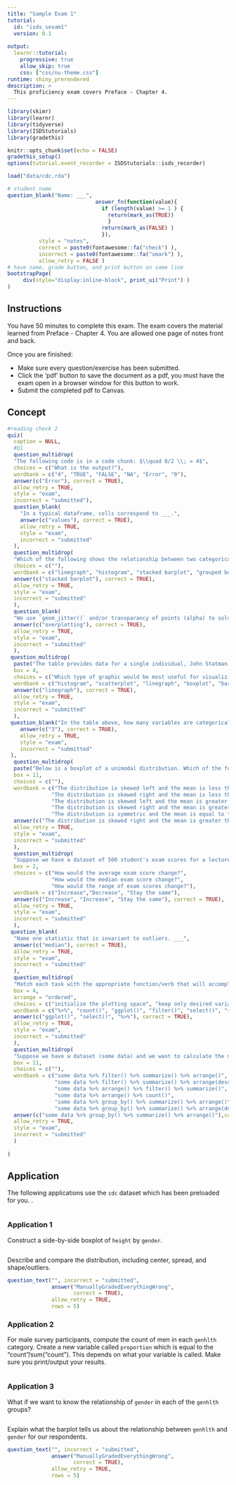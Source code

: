 ```yaml
---
title: "Sample Exam 1"
tutorial:
  id: "isds_sexam1"
  version: 0.1
  
output:
  learnr::tutorial:
    progressive: true
    allow_skip: true
    css: ["css/nu-theme.css"]
runtime: shiny_prerendered
description: >
  This proficiency exam covers Preface - Chapter 4.
---
```


```r
library(skimr)
library(learnr)
library(tidyverse)
library(ISDStutorials)
library(gradethis)

knitr::opts_chunk$set(echo = FALSE)
gradethis_setup()
options(tutorial.event_recorder = ISDStutorials::isds_recorder)

load("data/cdc.rda")
```



```r
# student name
question_blank("Name: ___",
                            answer_fn(function(value){
                              if (length(value) >= 1 ) {
                                return(mark_as(TRUE))
                                }
                              return(mark_as(FALSE) )
                              }),
          style = "notes",
          correct = paste0(fontawesome::fa("check") ),
          incorrect = paste0(fontawesome::fa("xmark") ),
          allow_retry = FALSE )
# have name, grade button, and print button on same line
bootstrapPage(
     div(style="display:inline-block", print_ui("Print") )
)
```


## Instructions

You have 50 minutes to complete this exam. The exam covers the material learned from Preface - Chapter 4. You are allowed one page of notes front and back.

Once you are finished:

-   Make sure every question/exercise has been submitted.
-   Click the 'pdf' button to save the document as a pdf, you must have the exam open in a browser window for this button to work.
-   Submit the completed pdf to Canvas.


## Concept

```r
#reading check 2
quiz(
  caption = NULL,
  #Q1
  question_multidrop(
  "The following code is in a code chunk: $\\quad 8/2 \\; = 4$",
  choices = c("What is the output?"),
  wordbank = c("4", "TRUE", "FALSE", "NA", "Error", "0"),
  answer(c("Error"), correct = TRUE),
  allow_retry = TRUE,
  style = "exam",
  incorrect = "submitted"),
  question_blank(
    "In a typical dataframe, cells correspond to ___.",
    answer(c("values"), correct = TRUE),
    allow_retry = TRUE,
    style = "exam",
    incorrect = "submitted"
  ),
  question_multidrop(
  "Which of the following shows the relationship between two categorical variables?",
  choices = c(""),
  wordbank = c("linegraph", "histogram", "stacked barplot", "grouped boxplot", "none of these"),
  answer(c("stacked barplot"), correct = TRUE),
  allow_retry = TRUE,
  style = "exam",
  incorrect = "submitted"
  ),
  question_blank(
  "We use `geom_jitter()` and/or transparancy of points (alpha) to solve what specific issue when making scatterplots? ___",
  answer(c("overplotting"), correct = TRUE),
  allow_retry = TRUE,
  style = "exam",
  incorrect = "submitted"
  ),
 question_multidrop(
  paste("The table provides data for a single individual, John Statman, who received a health evaluation every five years from the age of 20-55. <br/>", htmltools::img(src="images/01_tableC.png", height = 300, width = 700) ),
  box = 4,
  choices = c("Which type of graphic would be most useful for visualizing the relationship between `Age` and `Weight`?"),
  wordbank = c("histogram", "scatterplot", "linegraph", "boxplot", "barplot"),
  answer(c("linegraph"), correct = TRUE),
  allow_retry = TRUE,
  style = "exam",
  incorrect = "submitted"
  ),
 question_blank("In the table above, how many variables are categorical? ___",
    answer(c("3"), correct = TRUE),
    allow_retry = TRUE,
    style = "exam",
    incorrect = "submitted"
 ),
  question_multidrop(
  paste("Below is a boxplot of a unimodal distribution. Which of the following statements is TRUE concerning this distribution? <br/>", htmltools::img(src="images/02_boxplot.png", height = 350, width = 400) ),
  box = 11,
  choices = c(""),
  wordbank = c("The distribution is skewed left and the mean is less than the median.",
              "The distribution is skewed right and the mean is less than the median.",
              "The distribution is skewed left and the mean is greater than the median.",
              "The distribution is skewed right and the mean is greater than the median.",
              "The distribution is symmetric and the mean is equal to the median."),
  answer(c("The distribution is skewed right and the mean is greater than the median."), correct = TRUE),
  allow_retry = TRUE,
  style = "exam",
  incorrect = "submitted"
  ),
  question_multidrop(
  "Suppose we have a dataset of 500 student's exam scores for a lecture class. The professor decided to curve the exam such that 5 points were added to everyone's exam score.",
  box = 2,
  choices = c("How would the average exam score change?",
              "How would the median exam score change?",
              "How would the range of exam scores change?"),
  wordbank = c("Increase","Decrease", "Stay the same"),
  answer(c("Increase", "Increase", "Stay the same"), correct = TRUE),
  allow_retry = TRUE,
  style = "exam",
  incorrect = "submitted"
  ),
 question_blank(
  "Name one statistic that is invariant to outliers. ___",
  answer(c("median"), correct = TRUE),
  allow_retry = TRUE,
  style = "exam",
  incorrect = "submitted"
  ),
  question_multidrop(
  "Match each task with the appropriate function/verb that will accomplish it.",
  box = 4,
  arrange = "ordered",
  choices = c("initialize the plotting space", "keep only desired variables", "pipe operator for linking wrangling functions"),
  wordbank = c("%>%", "count()", "ggplot()", "filter()", "select()", "+", "geom_*()"),
  answer(c("ggplot()", "select()", "%>%"), correct = TRUE),
  allow_retry = TRUE,
  style = "exam",
  incorrect = "submitted"
  ),
  question_multidrop(
  "Suppose we have a dataset (some data) and we want to calculate the mean of one of the numerical variables per level/category for a categorical variable and then order the results with the smallest mean at the top of the output. Which general sequence of functions/verbs would achieve this?",
  box = 11,
  choices = c(""),
  wordbank = c("some data %>% filter() %>% summarize() %>% arrange()",
               "some data %>% filter() %>% summarize() %>% arrange(desc())",
               "some data %>% arrange() %>% filter() %>% summarize()",
               "some data %>% arrange() %>% count()",
               "some data %>% group_by() %>% summarize() %>% arrange()",
               "some data %>% group_by() %>% summarize() %>% arrange(desc())"), 
  answer(c("some data %>% group_by() %>% summarize() %>% arrange()"),correct = TRUE),
  allow_retry = TRUE,
  style = "exam",
  incorrect = "submitted"
  )
  
)

```


## Application

The following applications use the `cdc` dataset which has been preloaded for you. .

```r

```

### Application 1

Construct a side-by-side boxplot of `height` by `gender`.

```r

```

Describe and compare the distribution, including center, spread, and shape/outliers.

```r
question_text("", incorrect = "submitted",
              answer("ManuallyGradedEverythingWrong", 
                     correct = TRUE),
              allow_retry = TRUE,
              rows = 5)
```

### Application 2

For male survey participants, compute the count of men in each `genhlth` category. Create a new variable called `proportion` which is equal to the "count"/sum("count"). This depends on what your variable is called. Make sure you print/output your results.

```r

```


### Application 3

What if we want to know the relationship of `gender` in each of the `genhlth` groups?

```r

```

Explain what the barplot tells us about the relationship between `genhlth` and `gender` for our respondents.

```r
question_text("", incorrect = "submitted",
              answer("ManuallyGradedEverythingWrong", 
                     correct = TRUE),
              allow_retry = TRUE,
              rows = 5)
```

